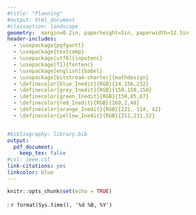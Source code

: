 ```yaml
---
#title: "Planning"
#output: html_document
#classoption: landscape
geometry:  margin=0.2in, paperheight=5in, paperwidth=12.5in
header-includes:
  - \usepackage{pgfgantt}
  - \usepackage{textcomp}
  - \usepackage[utf8]{inputenc}
  - \usepackage[T1]{fontenc}
  - \usepackage[english]{babel}
  - \usepackage[bitstream-charter]{mathdesign}
  - \definecolor{blue_Inedit}{RGB}{24,156,232}
  - \definecolor{grey_Inedit}{RGB}{150,150,150}
  - \definecolor{green_Inedit}{RGB}{150,85,87}
  - \definecolor{red_Inedit}{RGB}{169,2,48}
  - \definecolor{orange_Inedit}{RGB}{221, 114, 42}
  - \definecolor{yellow_Inedit}{RGB}{211,211,52}


#bibliography: library.bib
output:
  pdf_document:
    keep_tex: false
#csl: ieee.csl
link-citations: yes
linkcolor: blue
---
```


```r
knitr::opts_chunk$set(echo = TRUE)
```

\pagestyle{empty}

\begin{ganttchart}[vgrid, hgrid, 
   time slot format = isodate-yearmonth, 
   bar/.style={fill=blue_Inedit, rounded corners=3pt},
   bar incomplete/.style={fill=orange_Inedit},
	newline shortcut=true,
	today={\the\year-\the\month-\the\day}, 
	%today offset= .3,
	y unit chart=0.6cm,
	x unit = 0.7cm,
	bar label node/.append style={align=left},
	milestone/.append style={fill=blue, rounded corners=1pt},
	milestone label font=\color{blue},
	time slot unit=month ]{2021-03}{2023-01}
	\gantttitlecalendar{year, month=shortname} \\

\ganttgroup{\color{grey_Inedit} WP 6: Use cases experiments demonstration and evaluation}{2021-03}{2023-01} \\ 
   %\ganttbar[name=T0]{\color{grey_Inedit} ... Other tasks .... }{2021-03}{2021-03}\\
   
  % \ganttbar[name=T1]{T6.1 Validation Process Specification}{2021-03}{2021-09}\\
   %\ganttbar[name=T2]{T6.2 Manufacturing of wood furniture demonstrator}{2021-10}{2022-07}\\ 
   %\ganttbar[name=T3]{T6.3 3D printing of wood demonstrator}{2021-10}{2022-07}\\ 
   
\ganttgroup[name=T4, progress=10 ]{\color{blue}T6.4 3D printing of recycled plastic demonstrator}{2021-03}{2022-07}\\ 

   \ganttbar[name=T4_1, progress=100]{Coordination and alignement with WP 4.3-4.4 tasks}{2021-03}{2021-09} \\
   
   \ganttbar[name=T4_2, progress=100]{Literature and Background on Additive manufacturing / Recycling / Sustainability}{2021-03}{2021-07}\\ 
      
   \ganttbar[name=T4_3 , progress=100]{Printability test on Virgin material for calibration purposes}{2021-04}{2021-12}\\ 
   
   \ganttbar[name=T4_4, progress=40]{Iterative technical improvement of printing process}{2021-06}{2022-07}\\ 
   
   \ganttbar[name=T4_5, progress=10]{Definition of the scope of plastic wastes according printability }{2021-11}{2022-09}\\ 
   
   \ganttbar[name=T4_6, progress=20 ]{Experimental research design to test quality on virgin and recycled objects}{2022-01}{2022-12}\\ 
   
   \ganttbar[name=T4_7, progress=70]{Technical development of smart collector to collect plastic waste}{2021-04}{2022-07}\\ 
   
   \ganttbar[name=T4_8, progress=15]{Validation and consolidation of network of the local actors}{2021-11}{2022-09}\\ 
   
   \ganttbar[name=T4_9, progress=0]{Validation Demonstrator for INEDIT stakeholders (according KPI's?)}{2022-05}{2023-01}\\ 
         
  \ganttmilestone[name=Mile1]{Delivrable}{2023-01} 
   
  % \ganttbar[name=T5]{T6.5 Smartification demonstrator}{2021-10}{2022-07}\\ 
   
  % \ganttbar[name=T6]{T6.6 Test and evaluation of results}{2022-04}{2022-07}\\ 
%   \ganttbar[name=T4]{T6.7 Analysis of the Gender Dimension in the DIT process}{2021-12}{2022-07}\\ 
   
   
   
   
   
   %\ganttlink{T1.1}{T1.2}
   %\ganttlink{T1.1}{T1.3}
   %\ganttlink{T1.1}{T1.4}
   %\ganttlink{T1.1}{T1.5}
   %\ganttlink{T1.4}{Mile1}

         

\end{ganttchart}

\hfill \textbf{Last Updated}:  `r format(Sys.time(), '%d %B, %Y')`

